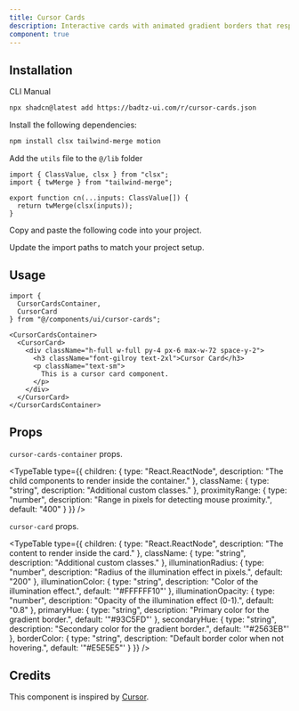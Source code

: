 ```yaml
---
title: Cursor Cards
description: Interactive cards with animated gradient borders that respond to cursor movement and proximity. Inspired by Cursor's website.
component: true
---
```


<ComponentPreview
  name="cursor-card-demo"
  className="[&_.preview>[data-orientation=vertical]]:sm:max-w-[80%] **:[.preview]:min-h-[400px]"
  description="Displays a card with a cursor effect that adapts to the size of the container."
  align="center"
/>

## Installation

<CodeTabs>

<TabsList>
  <TabsTrigger value="cli">CLI</TabsTrigger>
  <TabsTrigger value="manual">Manual</TabsTrigger>
</TabsList>

<TabsContent value="cli">

```bash
npx shadcn@latest add https://badtz-ui.com/r/cursor-cards.json
```

</TabsContent>

<TabsContent value="manual">

<Steps>

<Step>Install the following dependencies:</Step>

```bash
npm install clsx tailwind-merge motion
```

<Step>Add the `utils` file to the `@/lib` folder</Step>
  ```tsx showLineNumbers
  import { ClassValue, clsx } from "clsx";
  import { twMerge } from "tailwind-merge";

  export function cn(...inputs: ClassValue[]) {
    return twMerge(clsx(inputs));
  }
  ```

<Step>Copy and paste the following code into your project.</Step>

<ComponentSource name="cursor-cards" title="components/ui/cursor-cards.tsx" />

<Step>Update the import paths to match your project setup.</Step>

</Steps>

</TabsContent>

</CodeTabs>

## Usage

```tsx showLineNumbers
import {
  CursorCardsContainer,
  CursorCard
} from "@/components/ui/cursor-cards";
```

```tsx showLineNumbers
<CursorCardsContainer>
  <CursorCard>
    <div className="h-full w-full py-4 px-6 max-w-72 space-y-2">
      <h3 className="font-gilroy text-2xl">Cursor Card</h3>
      <p className="text-sm">
        This is a cursor card component.
      </p>
    </div>
  </CursorCard>
</CursorCardsContainer>
```

## Props

`cursor-cards-container` props.

<TypeTable
  type={{
    children: {
      type: "React.ReactNode",
      description: "The child components to render inside the container."
    },
    className: {
      type: "string",
      description: "Additional custom classes."
    },
    proximityRange: {
      type: "number",
      description: "Range in pixels for detecting mouse proximity.",
      default: "400"
    }
  }}
/>

`cursor-card` props.

<TypeTable
  type={{
    children: {
      type: "React.ReactNode",
      description: "The content to render inside the card."
    },
    className: {
      type: "string",
      description: "Additional custom classes."
    },
    illuminationRadius: {
      type: "number",
      description: "Radius of the illumination effect in pixels.",
      default: "200"
    },
    illuminationColor: {
      type: "string",
      description: "Color of the illumination effect.",
      default: '"#FFFFFF10"'
    },
    illuminationOpacity: {
      type: "number",
      description: "Opacity of the illumination effect (0-1).",
      default: "0.8"
    },
    primaryHue: {
      type: "string",
      description: "Primary color for the gradient border.",
      default: '"#93C5FD"'
    },
    secondaryHue: {
      type: "string",
      description: "Secondary color for the gradient border.",
      default: '"#2563EB"'
    },
    borderColor: {
      type: "string",
      description: "Default border color when not hovering.",
      default: '"#E5E5E5"'
    }
  }}
/>

## Credits

This component is inspired by [Cursor](https://www.cursor.com/).
